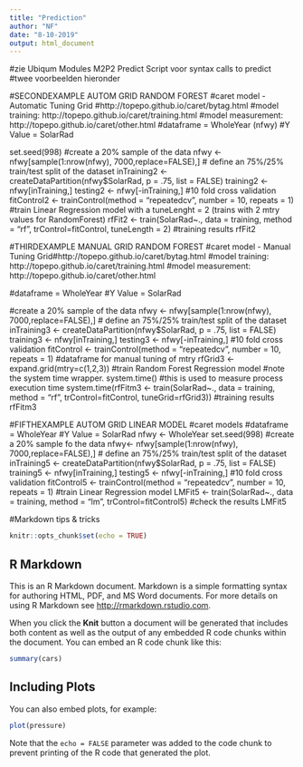 ```yaml
---
title: "Prediction"
author: "NF"
date: "8-10-2019"
output: html_document
---
```


#zie Ubiqum Modules M2P2 Predict Script voor syntax calls to predict
#twee voorbeelden hieronder

#SECONDEXAMPLE AUTOM GRID RANDOM FOREST
#caret model - Automatic Tuning Grid
#http://topepo.github.io/caret/bytag.html
#model training: http://topepo.github.io/caret/training.html
#model measurement: http://topepo.github.io/caret/other.html
#dataframe = WholeYear (nfwy)
#Y Value = SolarRad

set.seed(998)
#create a 20% sample of the data
nfwy <- nfwy[sample(1:nrow(nfwy), 7000,replace=FALSE),]
# define an 75%/25% train/test split of the dataset
inTraining2 <- createDataPartition(nfwy$SolarRad, p = .75, list = FALSE)
training2 <- nfwy[inTraining,]
testing2 <- nfwy[-inTraining,]
#10 fold cross validation
fitControl2 <- trainControl(method = "repeatedcv", number = 10, repeats = 1)
#train Linear Regression model with a tuneLenght = 2 (trains with 2 mtry values for RandomForest)
rfFit2 <- train(SolarRad~., data = training, method = "rf", trControl=fitControl, tuneLength = 2)
#training results
rfFit2

#THIRDEXAMPLE MANUAL GRID RANDOM FOREST
#caret model - Manual Tuning Grid#http://topepo.github.io/caret/bytag.html
#model training: http://topepo.github.io/caret/training.html
#model measurement: http://topepo.github.io/caret/other.html

#dataframe = WholeYear
#Y Value = SolarRad

#create a 20% sample of the data
nfwy <- nfwy[sample(1:nrow(nfwy), 7000,replace=FALSE),]
# define an 75%/25% train/test split of the dataset
inTraining3 <- createDataPartition(nfwy$SolarRad, p = .75, list = FALSE)
training3 <- nfwy[inTraining,]
testing3 <- nfwy[-inTraining,]
#10 fold cross validation
fitControl <- trainControl(method = "repeatedcv", number = 10, repeats = 1)
#dataframe for manual tuning of mtry
rfGrid3 <- expand.grid(mtry=c(1,2,3))
#train Random Forest Regression model
  #note the system time wrapper. system.time()
    #this is used to measure process execution time 
system.time(rfFitm3 <- train(SolarRad~., data = training, method = "rf", trControl=fitControl, tuneGrid=rfGrid3))
#training results
rfFitm3

#FIFTHEXAMPLE AUTOM GRID LINEAR MODEL
#caret models
#dataframe = WholeYear
#Y Value = SolarRad
nfwy <- WholeYear
set.seed(998)
#create a 20% sample fo the data
nfwy<- nfwy[sample(1:nrow(nfwy), 7000,replace=FALSE),]
# define an 75%/25% train/test split of the dataset
inTraining5 <- createDataPartition(nfwy$SolarRad, p = .75, list = FALSE)
training5 <- nfwy[inTraining,]
testing5 <- nfwy[-inTraining,]
#10 fold cross validation
fitControl5 <- trainControl(method = "repeatedcv", number = 10, repeats = 1)
#train Linear Regression model
LMFit5 <- train(SolarRad~., data = training, method = "lm", trControl=fitControl5)
#check the results
LMFit5

#Markdown tips & tricks
```r
knitr::opts_chunk$set(echo = TRUE)
```

## R Markdown

This is an R Markdown document. Markdown is a simple formatting syntax for authoring HTML, PDF, and MS Word documents. For more details on using R Markdown see <http://rmarkdown.rstudio.com>.

When you click the **Knit** button a document will be generated that includes both content as well as the output of any embedded R code chunks within the document. You can embed an R code chunk like this:

```r
summary(cars)
```

## Including Plots

You can also embed plots, for example:

```r
plot(pressure)
```

Note that the `echo = FALSE` parameter was added to the code chunk to prevent printing of the R code that generated the plot.

